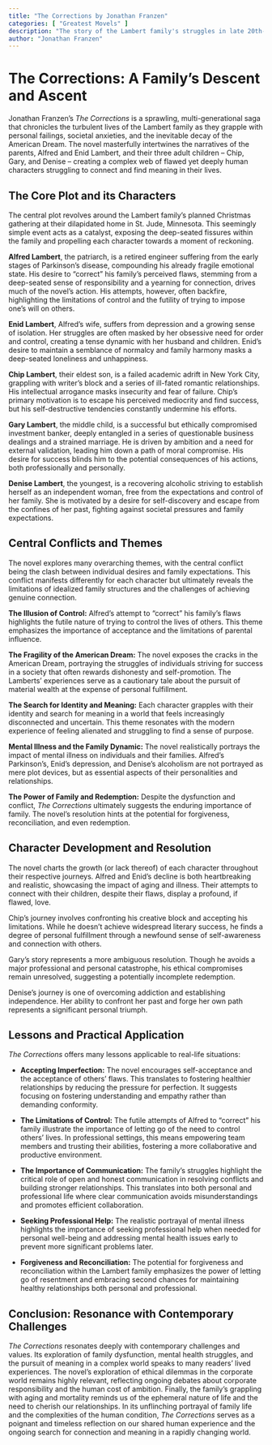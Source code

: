 ```yaml
---
title: "The Corrections by Jonathan Franzen"
categories: [ "Greatest Movels" ]
description: "The story of the Lambert family's struggles in late 20th-century America."
author: "Jonathan Franzen"
---
```

# The Corrections: A Family's Descent and Ascent

Jonathan Franzen's *The Corrections* is a sprawling, multi-generational saga that chronicles the turbulent lives of the Lambert family as they grapple with personal failings, societal anxieties, and the inevitable decay of the American Dream. The novel masterfully intertwines the narratives of the parents, Alfred and Enid Lambert, and their three adult children – Chip, Gary, and Denise – creating a complex web of flawed yet deeply human characters struggling to connect and find meaning in their lives.

## The Core Plot and its Characters

The central plot revolves around the Lambert family's planned Christmas gathering at their dilapidated home in St. Jude, Minnesota.  This seemingly simple event acts as a catalyst, exposing the deep-seated fissures within the family and propelling each character towards a moment of reckoning.

**Alfred Lambert**, the patriarch, is a retired engineer suffering from the early stages of Parkinson's disease, compounding his already fragile emotional state. His desire to "correct" his family's perceived flaws, stemming from a deep-seated sense of responsibility and a yearning for connection, drives much of the novel's action. His attempts, however, often backfire, highlighting the limitations of control and the futility of trying to impose one's will on others.

**Enid Lambert**, Alfred's wife, suffers from depression and a growing sense of isolation.  Her struggles are often masked by her obsessive need for order and control, creating a tense dynamic with her husband and children.  Enid's desire to maintain a semblance of normalcy and family harmony masks a deep-seated loneliness and unhappiness.

**Chip Lambert**, their eldest son, is a failed academic adrift in New York City, grappling with writer's block and a series of ill-fated romantic relationships. His intellectual arrogance masks insecurity and fear of failure. Chip’s primary motivation is to escape his perceived mediocrity and find success, but his self-destructive tendencies constantly undermine his efforts.

**Gary Lambert**, the middle child, is a successful but ethically compromised investment banker, deeply entangled in a series of questionable business dealings and a strained marriage. He is driven by ambition and a need for external validation, leading him down a path of moral compromise. His desire for success blinds him to the potential consequences of his actions, both professionally and personally.

**Denise Lambert**, the youngest, is a recovering alcoholic striving to establish herself as an independent woman, free from the expectations and control of her family.  She is motivated by a desire for self-discovery and escape from the confines of her past, fighting against societal pressures and family expectations.

## Central Conflicts and Themes

The novel explores many overarching themes, with the central conflict being the clash between individual desires and family expectations.  This conflict manifests differently for each character but ultimately reveals the limitations of idealized family structures and the challenges of achieving genuine connection.

**The Illusion of Control:** Alfred's attempt to "correct" his family's flaws highlights the futile nature of trying to control the lives of others. This theme emphasizes the importance of acceptance and the limitations of parental influence.

**The Fragility of the American Dream:** The novel exposes the cracks in the American Dream, portraying the struggles of individuals striving for success in a society that often rewards dishonesty and self-promotion. The Lamberts' experiences serve as a cautionary tale about the pursuit of material wealth at the expense of personal fulfillment.

**The Search for Identity and Meaning:**  Each character grapples with their identity and search for meaning in a world that feels increasingly disconnected and uncertain. This theme resonates with the modern experience of feeling alienated and struggling to find a sense of purpose.

**Mental Illness and the Family Dynamic:**  The novel realistically portrays the impact of mental illness on individuals and their families. Alfred's Parkinson's, Enid's depression, and Denise's alcoholism are not portrayed as mere plot devices, but as essential aspects of their personalities and relationships.

**The Power of Family and Redemption:** Despite the dysfunction and conflict, *The Corrections* ultimately suggests the enduring importance of family.  The novel's resolution hints at the potential for forgiveness, reconciliation, and even redemption.

## Character Development and Resolution

The novel charts the growth (or lack thereof) of each character throughout their respective journeys.  Alfred and Enid’s decline is both heartbreaking and realistic, showcasing the impact of aging and illness.  Their attempts to connect with their children, despite their flaws, display a profound, if flawed, love.

Chip’s journey involves confronting his creative block and accepting his limitations. While he doesn't achieve widespread literary success, he finds a degree of personal fulfillment through a newfound sense of self-awareness and connection with others.

Gary's story represents a more ambiguous resolution. Though he avoids a major professional and personal catastrophe, his ethical compromises remain unresolved, suggesting a potentially incomplete redemption.

Denise's journey is one of overcoming addiction and establishing independence.  Her ability to confront her past and forge her own path represents a significant personal triumph.

## Lessons and Practical Application

*The Corrections* offers many lessons applicable to real-life situations:

* **Accepting Imperfection:**  The novel encourages self-acceptance and the acceptance of others' flaws. This translates to fostering healthier relationships by reducing the pressure for perfection. It suggests focusing on fostering understanding and empathy rather than demanding conformity.

* **The Limitations of Control:** The futile attempts of Alfred to “correct” his family illustrate the importance of letting go of the need to control others' lives. In professional settings, this means empowering team members and trusting their abilities, fostering a more collaborative and productive environment.

* **The Importance of Communication:** The family’s struggles highlight the critical role of open and honest communication in resolving conflicts and building stronger relationships.  This translates into both personal and professional life where clear communication avoids misunderstandings and promotes efficient collaboration.

* **Seeking Professional Help:** The realistic portrayal of mental illness highlights the importance of seeking professional help when needed for personal well-being and addressing mental health issues early to prevent more significant problems later.

* **Forgiveness and Reconciliation:** The potential for forgiveness and reconciliation within the Lambert family emphasizes the power of letting go of resentment and embracing second chances for maintaining healthy relationships both personal and professional.

## Conclusion: Resonance with Contemporary Challenges

*The Corrections* resonates deeply with contemporary challenges and values. Its exploration of family dysfunction, mental health struggles, and the pursuit of meaning in a complex world speaks to many readers' lived experiences. The novel’s exploration of ethical dilemmas in the corporate world remains highly relevant, reflecting ongoing debates about corporate responsibility and the human cost of ambition.  Finally, the family's grappling with aging and mortality reminds us of the ephemeral nature of life and the need to cherish our relationships.  In its unflinching portrayal of family life and the complexities of the human condition, *The Corrections* serves as a poignant and timeless reflection on our shared human experience and the ongoing search for connection and meaning in a rapidly changing world.

